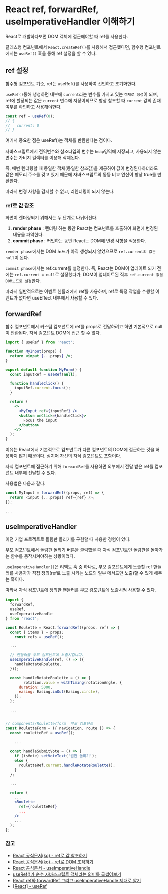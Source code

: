 # React ref, forwardRef, useImperativeHandler 이해하기

React로 개발하다보면 DOM 객체에 접근해야할 때 ref를 사용한다.

클래스형 컴포넌트에서 `React.createRef()`를 사용해서 접근했다면, 함수형 컴포넌트에서는 `useRef()` 훅을 통해 ref 설정을 할 수 있다.

## ref 설정
함수형 컴포넌트 기준, ref는 useRef()를 사용하여 선언하고 초기화한다.

`useRef()`통해 생성하면 내부에 `current`라는 변수를 가지고 있는 `객체로 생성`이 되며, ref에 할당되는 값은 `current` 변수에 저장이되므로 항상 참조할 때 `current` 값의 존재 여부를 확인하고 사용해야한다.

```js
const ref = useRef(0);
// { 
//   current: 0
// }
```

여기서 중요한 점은 useRef()는 객체를 반환한다는 점이다. 

자바스크립트에서 전역변수와 참조타입의 변수는 `heap`영역에 저장되고, 사용되지 않는 변수는 가비지 컬렉터를 이용해 삭제된다.

즉, 매번 렌더링할 때 동일한 객체(동일한 참조값)을 제공하여 값이 변경된다하더라도 같은 메모리 주소를 갖고 있기 때문에 자바스크립트의 동등 비교 연산이 항상 true를 반환한다.

따라서 변경 사항을 감지할 수 없고, 리렌더링이 되지 않는다.

### ref로 값 참조

화면이 렌더링되기 위해서는 두 단계로 나뉘어진다.
1. **render phase** : 렌더링 하는 동안 React는 컴포넌트를 호출하여 화면에 변경된 내용을 파악한다.
2. **commit phase** : 커밋하는 동안 React는 DOM에 변경 사항을 적용한다.

`render phase`에서는 DOM 노드가 아직 생성되지 않았으므로 `ref.current의 값은 null`이 된다.

`commit phase`에서는 ref.current를 설정한다. 즉, React는 DOM이 업데이트 되기 전에는 `ref.current = null`로 설정했다가, DOM이 업데이트된 직후 `ref.current 값을 DOM노드로 설정`한다.

따라서 일반적으로는 이벤트 핸들러에서 ref를 사용하며, ref로 특정 작업을 수행할 이벤트가 없다면 useEffect 내부에서 사용할 수 있다.

## forwardRef

함수 컴포넌트에서 커스텀 컴포넌트에 ref를 props로 전달하려고 하면 기본적으로 null이 반환된다. 자식 컴포넌트 DOM에 접근 할 수 없다.

```jsx
import { useRef } from 'react';

function MyInput(props) {
  return <input {...props} />;
}

export default function MyForm() {
  const inputRef = useRef(null);

  function handleClick() {
    inputRef.current.focus();
  }

  return (
    <>
      <MyInput ref={inputRef} />
      <button onClick={handleClick}>
        Focus the input
      </button>
    </>
  );
}

```

이유는 React에서 기본적으로 컴포넌트가 다른 컴포넌트의 DOM에 접근하는 것을 허용하지 않기 때문이다. 심지어 자신의 자식 컴포넌트도 포함이다.

자식 컴포넌트에 접근하기 위해 `forwardRef`를 사용하면 외부에서 전달 받은 ref를 컴포넌트 내부에 전달할 수 있다.

사용법은 다음과 같다.
```js
const MyInput = forwardRef((props, ref) => {
  return <input {...props} ref={ref} />;
});

...
```

## useImperativeHandler

이전 기업 프로젝트로 돌림판 돌리기를 구현할 때 사용한 경험이 있다.

부모 컴포넌트에서 돌림판 돌리기 버튼을 클릭했을 때 자식 컴포넌트인 돌림판을 돌아가는 함수를 동작시켜야하는 상황이었다.

`useImperativeHandler()`은 리액트 훅 중 하나로, 부모 컴포넌트에게 노출할 ref 핸들러를 사용자가 직접 정의(ref로 노출 시키는 노드의 일부 메서드만 노출)할 수 있게 해주는 훅이다.

따라서 자식 컴포넌트에 정의한 핸들러를 부모 컴포넌트에 노출시켜 사용할 수 있다.

```jsx
import {
  forwardRef, 
  useRef, 
  useImperativeHandle
} from 'react';

const Roulette = React.forwardRef((props, ref) => {
  const { items } = props;
	const refs = useRef();

  ...

  // 핸들러를 부모 컴포넌트에 노출시킵니다.
  useImperativeHandle(ref, () => ({
    handleRotateRoulette,
  }));

  const handleRotateRoulette = () => {
		rotation.value = withTiming(rotationAngle, {
      duration: 5000,
      easing: Easing.inOut(Easing.circle),
    });
  };

  ...


// components/Roulette/form  부모 컴포넌트
const RouletteForm = ({ navigation, route }) => {
  const rouletteRef = useRef();

	...

  const handleSubmitVote = () => {
    if (isVote) setVoteText('원판 돌리기');
    else {
      rouletteRef.current.handleRotateRoulette();
    }
  };

  ...

  return (
    ...
    <Roulette
      ref={rouletteRef}
      ...
    />
    ...
  );
};
```

### 참고
- [React 공식문서(ko) - ref로 값 참조하기](https://react-ko.dev/learn/referencing-values-with-refs)
- [React 공식문서(ko) - ref로 DOM 조작하기](https://react-ko.dev/learn/manipulating-the-dom-with-refs)
- [React 공식문서 - useImperativeHandle](https://react.dev/reference/react/useImperativeHandle)
- [useRef()가 순수 자바스크립트 객체라는 의미를 곱씹어보기](https://dev.to/dylanju/useref-3j37?source=post_page-----f0359ad23f3b--------------------------------)
- [React ref와 forwardRef 그리고 useImperativeHandle 제대로 알기](https://blog.leaphop.co.kr/blogs/35)
- [[React] - useRef](https://velog.io/@minngki/React-useRef)